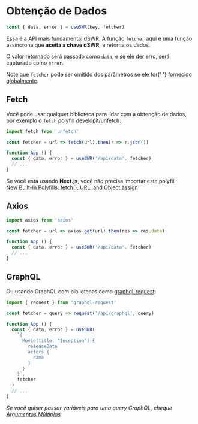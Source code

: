 
# Obtenção de Dados

```js
const { data, error } = useSWR(key, fetcher)
```

Essa é a API mais fundamental dSWR. A função `fetcher` aqui é uma função assíncrona que **aceita a chave dSWR**, e retorna os dados.

O valor retornado será passado como `data`, e se ele der erro, será capturado como `error`.

<Callout emoji="💡">
    Note que <code>fetcher</code> pode ser omitido dos parâmetros se ele for{' '}
    <Link href="/docs/global-configuration"><a href="/docs/global-configuration">fornecido globalmente</a></Link>.
</Callout>

## Fetch

Você pode usar qualquer biblioteca para lidar com a obtenção de dados, por exemplo o `fetch` polyfill [developit/unfetch](https://github.com/developit/unfetch):

```js
import fetch from 'unfetch'

const fetcher = url => fetch(url).then(r => r.json())

function App () {
  const { data, error } = useSWR('/api/data', fetcher)
  // ...
}
```

<Callout emoji="💡">
    Se você está usando <strong>Next.js</strong>, você não precisa importar este polyfill:<br/>
    <a target="_blank" rel="noopener" href="https://nextjs.org/blog/next-9-1-7#new-built-in-polyfills-fetch-url-and-objectassign">New Built-In Polyfills: fetch(), URL, and Object.assign</a>
</Callout>

## Axios

```js
import axios from 'axios'

const fetcher = url => axios.get(url).then(res => res.data)

function App () {
  const { data, error } = useSWR('/api/data', fetcher)
  // ...
}
```

## GraphQL

Ou usando GraphQL com bibliotecas como [graphql-request](https://github.com/prisma-labs/graphql-request):

```js
import { request } from 'graphql-request'

const fetcher = query => request('/api/graphql', query)

function App () {
  const { data, error } = useSWR(
    `{
      Movie(title: "Inception") {
        releaseDate
        actors {
          name
        }
      }
    }`,
    fetcher
  )
  // ...
}
```

_Se você quiser passar variáveis para uma query GraphQL, cheque [Argumentos Múltiplos](/docs/arguments)._
